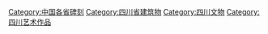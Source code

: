 [[Category:中国各省碑刻|Category:中国各省碑刻]]
[[Category:四川省建筑物|Category:四川省建筑物]]
[[Category:四川文物|Category:四川文物]]
[[Category:四川艺术作品|Category:四川艺术作品]]